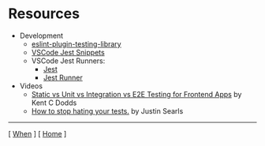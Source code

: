 # Resources

- Development
  - [eslint-plugin-testing-library](https://github.com/testing-library/eslint-plugin-testing-library)
  - [VSCode Jest Snippets](https://marketplace.visualstudio.com/items?itemName=andys8.jest-snippets)
  - VSCode Jest Runners: 
    - [Jest](https://marketplace.visualstudio.com/items?itemName=Orta.vscode-jest)
    - [Jest Runner](https://marketplace.visualstudio.com/items?itemName=firsttris.vscode-jest-runner)
- Videos
  - [Static vs Unit vs Integration vs E2E Testing for Frontend Apps](https://kentcdodds.com/blog/static-vs-unit-vs-integration-vs-e2e-tests) by Kent C Dodds
  - [How to stop hating your tests.](https://blog.testdouble.com/talks/2015-11-16-how-to-stop-hating-your-tests/) by Justin Searls 

---

[ [When](/when) ] [ [Home](/) ]

